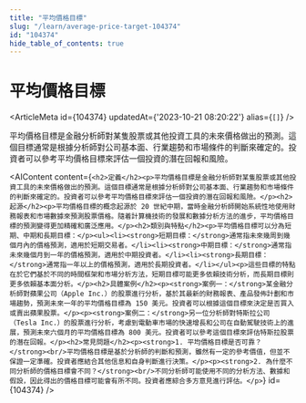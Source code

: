 ```yaml
---
title: "平均價格目標"
slug: "/learn/average-price-target-104374"
id: "104374"
hide_table_of_contents: true
---
```



# 平均價格目標

<ArticleMeta id={104374} updatedAt={'2023-10-21 08:20:22'} alias={`[]`} />
<div className='border-solid border-b border-t-0 my-4 border-[var(--ifm-color-gray-300)]' />

平均價格目標是金融分析師對某隻股票或其他投資工具的未來價格做出的預測。這個目標通常是根據分析師對公司基本面、行業趨勢和市場條件的判斷來確定的。投資者可以參考平均價格目標來評估一個投資的潛在回報和風險。

<AIContent content={`<h2>定義</h2><p>平均價格目標是金融分析師對某隻股票或其他投資工具的未來價格做出的預測。這個目標通常是根據分析師對公司基本面、行業趨勢和市場條件的判斷來確定的。投資者可以參考平均價格目標來評估一個投資的潛在回報和風險。</p><h2>起源</h2><p>平均價格目標的概念起源於 20 世紀中期，當時金融分析師開始系統性地使用財務報表和市場數據來預測股票價格。隨着計算機技術的發展和數據分析方法的進步，平均價格目標的預測變得更加精確和廣泛應用。</p><h2>類別與特點</h2><p>平均價格目標可以分為短期、中期和長期目標：</p><ul><li><strong>短期目標：</strong>通常指未來幾周到幾個月內的價格預測，適用於短期交易者。</li><li><strong>中期目標：</strong>通常指未來幾個月到一年的價格預測，適用於中期投資者。</li><li><strong>長期目標：</strong>通常指一年以上的價格預測，適用於長期投資者。</li></ul><p>這些目標的特點在於它們基於不同的時間框架和市場分析方法，短期目標可能更多依賴技術分析，而長期目標則更多依賴基本面分析。</p><h2>具體案例</h2><p><strong>案例一：</strong>某金融分析師對蘋果公司（Apple Inc.）的股票進行分析，基於其最新的財務報表、產品發佈計劃和市場趨勢，預測未來一年的平均價格目標為 150 美元。投資者可以根據這個目標來決定是否買入或賣出蘋果股票。</p><p><strong>案例二：</strong>另一位分析師對特斯拉公司（Tesla Inc.）的股票進行分析，考慮到電動車市場的快速增長和公司在自動駕駛技術上的進展，預測未來六個月的平均價格目標為 800 美元。投資者可以參考這個目標來評估特斯拉股票的潛在回報。</p><h2>常見問題</h2><p><strong>1. 平均價格目標是否可靠？</strong><br/>平均價格目標是基於分析師的判斷和預測，雖然有一定的參考價值，但並不保證一定準確。投資者應結合其他信息和自身判斷進行決策。</p><p><strong>2. 為什麼不同分析師的價格目標會不同？</strong><br/>不同分析師可能使用不同的分析方法、數據和假設，因此得出的價格目標可能會有所不同。投資者應綜合多方意見進行評估。</p>`} id={104374} />
